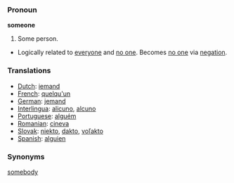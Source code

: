 === Pronoun ===

'''someone'''

#Some person.
*Logically related to [[everyone]] and [[no one]].  Becomes [[no one]] via [[negation]].

=== Translations ===
*[[Dutch]]: [[iemand]]
*[[French]]: [[quelqu'un]]
*[[German]]: [[jemand]]
*[[Interlingua]]: [[alicuno]], [[alcuno]]
*[[Portuguese]]: [[alguém]]
*[[Romanian]]: [[cineva]]
*[[Slovak]]: [[niekto#Slovak|niekto]], [[dakto#Slovak|dakto]], [[voľakto]]
*[[Spanish]]: [[alguien]]

=== Synonyms ===
[[somebody]]